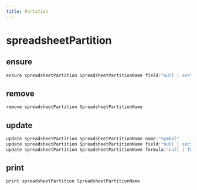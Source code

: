 ```yaml
---
title: Partition
---
```


# spreadsheetPartition

## ensure

```js filename="Terminal" copy
ensure spreadsheetPartition SpreadsheetPartitionName field:"null | sectionField | grid/field"
```


## remove

```js filename="Terminal" copy
remove spreadsheetPartition SpreadsheetPartitionName
```


## update

```js filename="Terminal" copy
update spreadsheetPartition SpreadsheetPartitionName name:"Symbol"
update spreadsheetPartition SpreadsheetPartitionName field:"null | sectionField | grid/field"
update spreadsheetPartition SpreadsheetPartitionName formula:"null | formula"
```


## print

```js filename="Terminal" copy
print spreadsheetPartition SpreadsheetPartitionName
```


